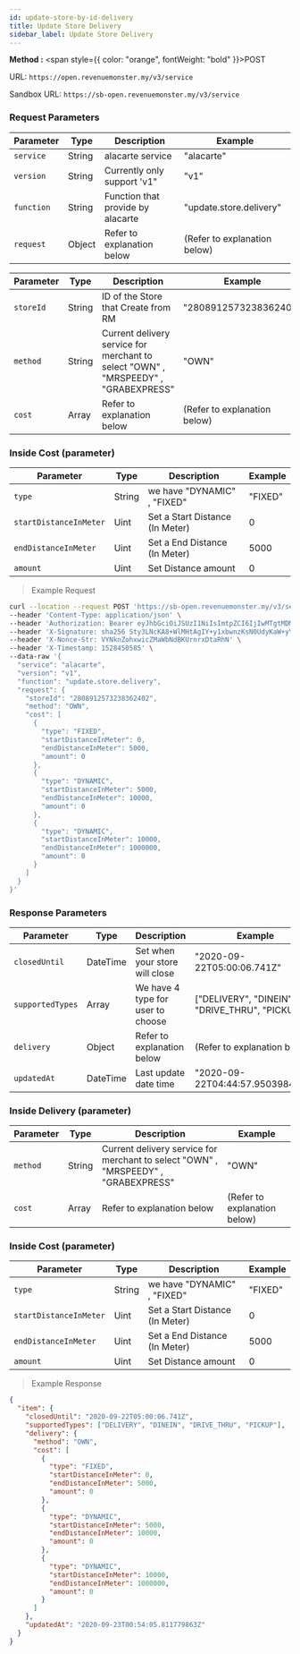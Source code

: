 ```yaml
---
id: update-store-by-id-delivery
title: Update Store Delivery
sidebar_label: Update Store Delivery
---
```



**Method :** <span style={{ color: "orange", fontWeight: "bold" }}>POST</span><br/>

URL: `https://open.revenuemonster.my/v3/service`<br/>

Sandbox URL: `https://sb-open.revenuemonster.my/v3/service`

### Request Parameters

| Parameter  | Type   | Description                       | Example                      |
| ---------- | ------ | --------------------------------- | ---------------------------- |
| `service`  | String | alacarte service                  | "alacarte"                   |
| `version`  | String | Currently only support 'v1"       | "v1"                         |
| `function` | String | Function that provide by alacarte | "update.store.delivery"      |
| `request`  | Object | Refer to explanation below        | (Refer to explanation below) |

| Parameter | Type   | Description                                                                        | Example                      |
| --------- | ------ | ---------------------------------------------------------------------------------- | ---------------------------- |
| `storeId` | String | ID of the Store that Create from RM                                                | "2808912573238362402"        |
| `method`  | String | Current delivery service for merchant to select "OWN" , "MRSPEEDY" , "GRABEXPRESS" | "OWN"                        |
| `cost`    | Array  | Refer to explanation below                                                         | (Refer to explanation below) |

### Inside Cost (parameter)

| Parameter              | Type   | Description                     | Example |
| ---------------------- | ------ | ------------------------------- | ------- |
| `type`                 | String | we have "DYNAMIC" , "FIXED"     | "FIXED" |
| `startDistanceInMeter` | Uint   | Set a Start Distance (In Meter) | 0       |
| `endDistanceInMeter`   | Uint   | Set a End Distance (In Meter)   | 5000    |
| `amount`               | Uint   | Set Distance amount             | 0       |

> Example Request

```bash
curl --location --request POST 'https://sb-open.revenuemonster.my/v3/service' \
--header 'Content-Type: application/json' \
--header 'Authorization: Bearer eyJhbGciOiJSUzI1NiIsImtpZCI6IjIwMTgtMDMtMTMiLCJ0eXAiOiJKV1QifQ.eyJhdWQiOlsiYXBpX2NsaWVudEBFaGNLQzA5QmRYUm9RMnhwWlc1MEVKTE42dFdBMG82MEx3Il0sImV4cCI6MTYwMzI1NDU2OSwiaWF0IjoxNjAwNjYyNTY5LCJpc3MiOiJodHRwczovL3NiLW9hdXRoLnJldmVudWVtb25zdGVyLm15IiwianRpIjoiRWh3S0VFOUJkWFJvUVdOalpYTnpWRzlyWlc0UTZNenR5b1RFckpzVyIsIm5iZiI6MTYwMDY2MjU2OSwic3ViIjoiRWhRS0NFMWxjbU5vWVc1MEVKWFZ6ZDN3cmFxVE9SSVFDZ1JWYzJWeUVJeUpxSXp2eU1QVmNRIn0.H3G6UDX7sR9EXtTMNs4Q2OHdhUGIhhCfdlAeOpywH4rDuVOcWXXwzF4Imbx8E7I10vFAJpwYZrEkCWCdCCw-WV11y9VT5kP6k75CeS-ZPMOLcKnC5iFT7vEi07r6ovwty9erlcZeXrtrmEIn3rnLva-dxSg3vZ2MyymoNDk-kV7ltXnkoWW4jtXRls6siLhxeY__8kXn2qa0ojVX4Nm6HmzN_vgi-RKSmToMgsdzTF94Y61QVBWhZfolD2-JpHx4qNlklcUdv8HOJ1QHHWpyoJytaJmvr3GJ5G399LbcTLwxB1p2qPg7z4hpoGNu4AP-ybRJVC3P9q9OscQYDNX-dA' \
--header 'X-Signature: sha256 Sty3LNcKA8+WlMHtAgIY+y1xbwnzKsN0UdyKaW+yYIgcTkBAtF7G5Lx251qQITURJ4wiXPDODxhs1nFVmBBing==' \
--header 'X-Nonce-Str: VYNknZohxwicZMaWbNdBKUrnrxDtaRhN' \
--header 'X-Timestamp: 1528450585' \
--data-raw '{
  "service": "alacarte",
  "version": "v1",
  "function": "update.store.delivery",
  "request": {
    "storeId": "2808912573238362402",
    "method": "OWN",
    "cost": [
      {
        "type": "FIXED",
        "startDistanceInMeter": 0,
        "endDistanceInMeter": 5000,
        "amount": 0
      },
      {
        "type": "DYNAMIC",
        "startDistanceInMeter": 5000,
        "endDistanceInMeter": 10000,
        "amount": 0
      },
      {
        "type": "DYNAMIC",
        "startDistanceInMeter": 10000,
        "endDistanceInMeter": 1000000,
        "amount": 0
      }
    ]
  }
}'
```

### Response Parameters

| Parameter        | Type     | Description                       | Example                                        |
| ---------------- | -------- | --------------------------------- | ---------------------------------------------- |
| `closedUntil`    | DateTime | Set when your store will close    | "2020-09-22T05:00:06.741Z"                     |
| `supportedTypes` | Array    | We have 4 type for user to choose | ["DELIVERY", "DINEIN", "DRIVE_THRU", "PICKUP"] |
| `delivery`       | Object   | Refer to explanation below        | (Refer to explanation below)                   |
| `updatedAt`      | DateTime | Last update date time             | "2020-09-22T04:44:57.950398414Z"               |

### Inside Delivery (parameter)

| Parameter | Type   | Description                                                                        | Example                      |
| --------- | ------ | ---------------------------------------------------------------------------------- | ---------------------------- |
| `method`  | String | Current delivery service for merchant to select "OWN" , "MRSPEEDY" , "GRABEXPRESS" | "OWN"                        |
| `cost`    | Array  | Refer to explanation below                                                         | (Refer to explanation below) |

### Inside Cost (parameter)

| Parameter              | Type   | Description                     | Example |
| ---------------------- | ------ | ------------------------------- | ------- |
| `type`                 | String | we have "DYNAMIC" , "FIXED"     | "FIXED" |
| `startDistanceInMeter` | Uint   | Set a Start Distance (In Meter) | 0       |
| `endDistanceInMeter`   | Uint   | Set a End Distance (In Meter)   | 5000    |
| `amount`               | Uint   | Set Distance amount             | 0       |

> Example Response

```json
{
  "item": {
    "closedUntil": "2020-09-22T05:00:06.741Z",
    "supportedTypes": ["DELIVERY", "DINEIN", "DRIVE_THRU", "PICKUP"],
    "delivery": {
      "method": "OWN",
      "cost": [
        {
          "type": "FIXED",
          "startDistanceInMeter": 0,
          "endDistanceInMeter": 5000,
          "amount": 0
        },
        {
          "type": "DYNAMIC",
          "startDistanceInMeter": 5000,
          "endDistanceInMeter": 10000,
          "amount": 0
        },
        {
          "type": "DYNAMIC",
          "startDistanceInMeter": 10000,
          "endDistanceInMeter": 1000000,
          "amount": 0
        }
      ]
    },
    "updatedAt": "2020-09-23T00:54:05.811779863Z"
  }
}
```
